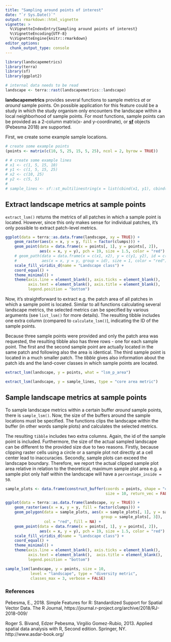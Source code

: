 ```yaml
---
title: "Sampling around points of interest"
date: "`r Sys.Date()`"
output: rmarkdown::html_vignette
vignette: >
  %\VignetteIndexEntry{Sampling around points of interest}
  %\VignetteEncoding{UTF-8}
  %\VignetteEngine{knitr::rmarkdown}
editor_options: 
  chunk_output_type: console
---
```


```r
library(landscapemetrics)
library(terra)
library(sf)
library(ggplot2)

# internal data needs to be read
landscape <- terra::rast(landscapemetrics::landscape)
```

**landscapemetrics** provides several functions to sample metrics *at* or *around* sample points.
On possible application for this feature could be a study in which the study organism only encounters the landscape within a local neighborhood of sample points.
For most functions, sample points can be provided as a 2-column matrix(x- and y-coordinate), or [**sf**](https://cran.r-project.org/web/packages/sf/index.html) objects (Pebesma 2018) are supported.

First, we create some example sample locations.

```r
# create some example points
(points <- matrix(c(10, 5, 25, 15, 5, 25), ncol = 2, byrow = TRUE))

# # create some example lines
# x1 <- c(1, 5, 15, 10)
# y1 <- c(1, 5, 15, 25)
# x2 <- c(10, 25)
# y2 <- c(5, 5)
# 
# sample_lines <- sf::st_multilinestring(x = list(cbind(x1, y1), cbind(x2, y2)))
```

## Extract landscape metrics at sample points

`extract_lsm()` returns the metrics of all patches in which a sample point is located.
However, since this only makes sense for individual patches, it's only possible to extract patch-level metrics.

```r
ggplot(data = terra::as.data.frame(landscape, xy = TRUE)) + 
    geom_raster(aes(x = x, y = y, fill = factor(clumps))) + 
    geom_point(data = data.frame(x = points[, 1], y = points[, 2]), 
               aes(x = x, y = y), pch = 19, size = 1.5, color = "red") + 
    # geom_path(data = data.frame(x = c(x1, x2), y = c(y1, y2), id = c(1, 1, 1, 1, 2, 2)),
    #           aes(x = x, y = y, group = id), size = 1, color = "red") +
    scale_fill_viridis_d(name = "Landscape class") + 
    coord_equal() + 
    theme_minimal() +
    theme(axis.line = element_blank(), axis.ticks = element_blank(), 
          axis.text = element_blank(), axis.title = element_blank(), 
          legend.position = "bottom")
```

Now, it's straightforward to extract e.g. the patch area of all patches in which a sample point is located.
Similar to all functions calculating several landscape metrics, the selected metrics can be specified by various arguments (see `list_lsm()` for more details). 
The resulting tibble includes one extra column (compared to `calculate_lsm()`), indicating the ID of the sample points.

Because three sample points were provided and only the patch area was requested, the resulting tibble also has three rows - one for each sample point. 
The first and the second sample point are actually located in the same patch and following also the area is identical. 
The third sample point is located in a much smaller patch. 
The *tibble* gives also information about the patch ids and the land-cover classes in which sample points are located.

```r
extract_lsm(landscape, y = points, what = "lsm_p_area")
```

<!-- If a line is provided, the results include the patch-level metric for all patches touched by the line. The use of the function is exactly the same as for points.  -->

<!-- For each patch, all core area metrics are returned. While the long line touches three patches (2, 12, 20), line two only touches two patches (20, 25). In this example, all core are metrics are selected for extraction. -->

```r
extract_lsm(landscape, y = sample_lines, type = "core area metric")
```

## Sample landscape metrics at sample points

To sample landscape metrics within a certain buffer *around* sample points, there is `sample_lsm()`.
Now, the size of the buffers around the sample locations must be specified. 
The functions clips the landscape within the buffer (in other words sample plots) and calculates the selected metrics. 

The resulting `tibble` includes two extra columns.
Again, the id of the sample point is included.
Furthermore, the size of the actual sampled landscape can be different to the provided size due to two reasons. 
Firstly, because clipping raster cells using a circle or a sample plot not directly at a cell center lead to inaccuracies.
Secondly, sample plots can exceed the landscape boundary.
Therefore, we report the actual clipped sample plot area relative in relation to the theoretical, maximum sample plot area e.g. a sample plot only half within the landscape will have a `percentage_inside = 50`.

```r
sample_plots <- data.frame(construct_buffer(coords = points, shape = "circle", 
                                            size = 10, return_vec = FALSE))

ggplot(data = terra::as.data.frame(landscape, xy = TRUE)) + 
    geom_raster(aes(x = x, y = y, fill = factor(clumps))) +
    geom_polygon(data = sample_plots, aes(x = sample_plots[, 1], y = sample_plots[, 2], 
                                          group = sample_plots[, 3]),
                 col = "red", fill = NA) +
    geom_point(data = data.frame(x = points[, 1], y = points[, 2]), 
               aes(x = x, y = y), pch = 19, size = 1.5, color = "red") + 
    scale_fill_viridis_d(name = "Landscape class") + 
    coord_equal() + 
    theme_minimal() +
    theme(axis.line = element_blank(), axis.ticks = element_blank(),
          axis.text = element_blank(),  axis.title = element_blank(),
          legend.position = "bottom") 
```

```r
sample_lsm(landscape, y = points, size = 10, 
           level = "landscape", type = "diversity metric", 
           classes_max = 3, verbose = FALSE)
```

<!-- It's also possible to construct buffers around lines, and to directly provide SpatialPolygons as sample plots. -->

### References

Pebesma, E., 2018. Simple Features for R: Standardized Support for Spatial Vector Data. The R Journal, https://journal.r-project.org/archive/2018/RJ-2018-009/

Roger S. Bivand, Edzer Pebesma, Virgilio Gomez-Rubio, 2013. Applied spatial data analysis with R, Second edition. Springer, NY. http://www.asdar-book.org/
